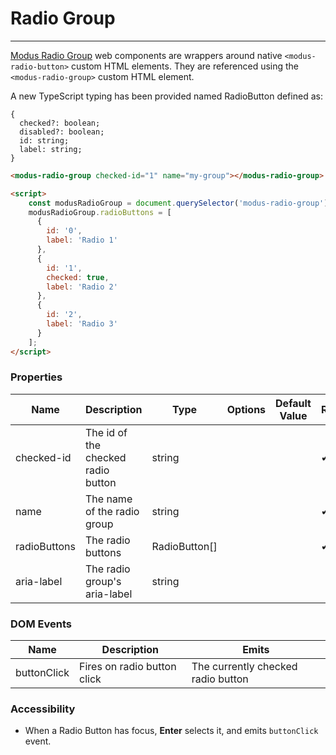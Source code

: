 
# Radio Group
---

[Modus Radio Group](https://modus.trimble.com/elements/lists/) web components are wrappers around native `<modus-radio-button>` custom HTML elements. They are referenced using the `<modus-radio-group>` custom HTML element.

A new TypeScript typing has been provided named RadioButton defined as:

    {
      checked?: boolean;
      disabled?: boolean;
      id: string;
      label: string;
    }

<Story id="components-radio-group--default" />

```html
<modus-radio-group checked-id="1" name="my-group"></modus-radio-group>

<script>
    const modusRadioGroup = document.querySelector('modus-radio-group');
    modusRadioGroup.radioButtons = [
      {
        id: '0',
        label: 'Radio 1'
      },
      {
        id: '1',
        checked: true,
        label: 'Radio 2'
      },
      {
        id: '2',
        label: 'Radio 3'
      }
    ];
</script>
```

### Properties
<section>
  <table>
    <thead>
    <tr>
      <th>Name</th>
      <th>Description</th>
      <th>Type</th>
      <th>Options</th>
      <th>Default Value</th>
      <th>Required</th>
    </tr>
    </thead>
    <tbody>
    <tr>
      <td>checked-id</td>
      <td>The id of the checked radio button</td>
      <td>string</td>
      <td></td>
      <td></td>
      <td><span class="material-icons">&#10004;</span></td>
    </tr>
    <tr>
      <td>name</td>
      <td>The name of the radio group</td>
      <td>string</td>
      <td></td>
      <td></td>
      <td><span class="material-icons">&#10004;</span></td>
    </tr>
    <tr>
      <td>radioButtons</td>
      <td>The radio buttons</td>
      <td>RadioButton[]</td>
      <td></td>
      <td></td>
      <td><span class="material-icons">&#10004;</span></td>
    </tr>
    <tr>
      <td>aria-label</td>
      <td>The radio group's aria-label</td>
      <td>string</td>
      <td></td>
      <td></td>
      <td></td>
    </tr>
    </tbody>
  </table>
</section>

### DOM Events
<section>
  <table>
    <thead>
    <tr>
      <th>Name</th>
      <th>Description</th>
      <th>Emits</th>
    </tr>
    </thead>
    <tbody>
    <tr>
      <td>buttonClick</td>
      <td>Fires on radio button click</td>
      <td>The currently checked radio button</td>
    </tr>
    </tbody>
  </table>
</section>

### Accessibility
- When a Radio Button has focus, **Enter** selects it, and emits `buttonClick` event.

